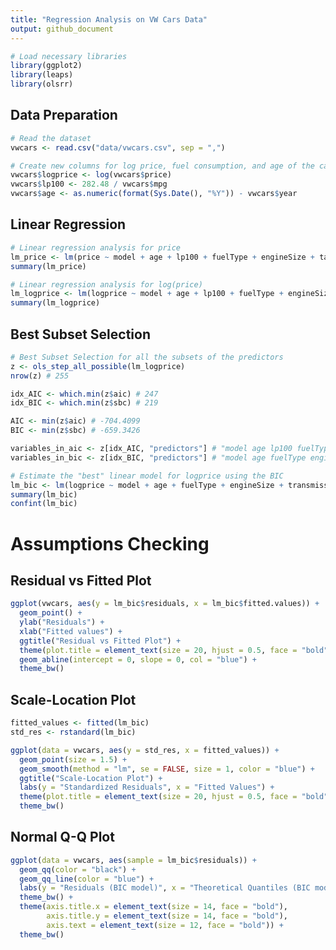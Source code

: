 ```yaml
---
title: "Regression Analysis on VW Cars Data"
output: github_document
---
```


```r
# Load necessary libraries
library(ggplot2)
library(leaps)
library(olsrr)
```

## Data Preparation

```r
# Read the dataset
vwcars <- read.csv("data/vwcars.csv", sep = ",")

# Create new columns for log price, fuel consumption, and age of the car
vwcars$logprice <- log(vwcars$price)
vwcars$lp100 <- 282.48 / vwcars$mpg
vwcars$age <- as.numeric(format(Sys.Date(), "%Y")) - vwcars$year
```

## Linear Regression

```r

# Linear regression analysis for price
lm_price <- lm(price ~ model + age + lp100 + fuelType + engineSize + tax + transmission + mileage, data = vwcars)
summary(lm_price)

# Linear regression analysis for log(price)
lm_logprice <- lm(logprice ~ model + age + lp100 + fuelType + engineSize + tax + transmission + mileage, data = vwcars)
summary(lm_logprice)
```

## Best Subset Selection

```r
# Best Subset Selection for all the subsets of the predictors
z <- ols_step_all_possible(lm_logprice)
nrow(z) # 255

idx_AIC <- which.min(z$aic) # 247
idx_BIC <- which.min(z$sbc) # 219

AIC <- min(z$aic) # -704.4099
BIC <- min(z$sbc) # -659.3426

variables_in_aic <- z[idx_AIC, "predictors"] # "model age lp100 fuelType engineSize transmission mileage"
variables_in_bic <- z[idx_BIC, "predictors"] # "model age fuelType engineSize transmission mileage"

# Estimate the "best" linear model for logprice using the BIC
lm_bic <- lm(logprice ~ model + age + fuelType + engineSize + transmission + mileage, data = vwcars)
summary(lm_bic)
confint(lm_bic)
```

# Assumptions Checking
## Residual vs Fitted Plot

```r
ggplot(vwcars, aes(y = lm_bic$residuals, x = lm_bic$fitted.values)) +
  geom_point() +
  ylab("Residuals") +
  xlab("Fitted values") +
  ggtitle("Residual vs Fitted Plot") +
  theme(plot.title = element_text(size = 20, hjust = 0.5, face = "bold"), text = element_text(size = 20)) +
  geom_abline(intercept = 0, slope = 0, col = "blue") +
  theme_bw()
```
## Scale-Location Plot

```r
fitted_values <- fitted(lm_bic)
std_res <- rstandard(lm_bic)

ggplot(data = vwcars, aes(y = std_res, x = fitted_values)) +
  geom_point(size = 1.5) +
  geom_smooth(method = "lm", se = FALSE, size = 1, color = "blue") +
  ggtitle("Scale-Location Plot") +
  labs(y = "Standardized Residuals", x = "Fitted Values") +
  theme(plot.title = element_text(size = 20, hjust = 0.5, face = "bold"), text = element_text(size = 20)) +
  theme_bw()
```
## Normal Q-Q Plot

```r
ggplot(data = vwcars, aes(sample = lm_bic$residuals)) +
  geom_qq(color = "black") +
  geom_qq_line(color = "blue") +
  labs(y = "Residuals (BIC model)", x = "Theoretical Quantiles (BIC model)") +
  theme_bw() +
  theme(axis.title.x = element_text(size = 14, face = "bold"),
        axis.title.y = element_text(size = 14, face = "bold"),
        axis.text = element_text(size = 12, face = "bold")) +
  theme_bw()
  ```